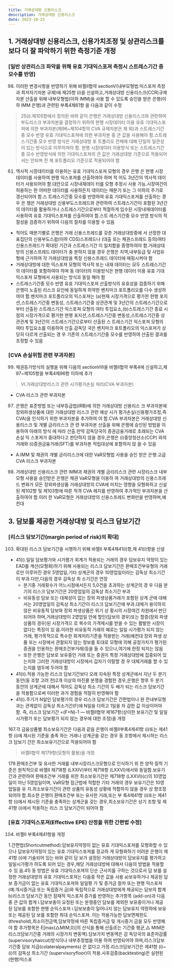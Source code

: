 ```yaml
---
title: 거래상대방 신용리스크
description: 거래상대방 신용리스크
date: 2023-10-23
---
```


## 1. 거래상대방 신용리스크, 신용가치조정 및 상관리스크를 보다 더 잘 파악하기 위한 측정기준 개정

### [일반 상관리스크 파악을 위해 유효 기대익스포져 측정시 스트레스기간 중 모수를 반영]

98. 이러한 변경사항을 반영하기 위해 바젤II협약 sectionV(내부모형법:익스포져 측정과 최저자기자본 규제)에 제25항 (i)을 신설하고,거래상대방 신용리스크(CCR)규제자본 산출을 위해 내부모형법(이하 IMM)을 사용 할 수 있도록 승인을 받은 은행(이하 IMM 은행)과 관련된 부록4제61항 을 다음과 같이 수정

> 25(i).제105항에서 정의된 바와 같이 은행은 거래상대방 신용리스크와 관련하여 부도리스크 부과자본을 결정하기 위하여 현행 시장데이터 이용 유효 기대익스포져에 의한 부과자본(제96~제104항의 CVA 규제자본은 제 외)과 스트레스기간중 모수 반영 유효 기대익스포져에 의한 부과자본 중 큰 값을 사용해야 함.스트레스기간중 모수 반영 방식은 거래상대방 포 트폴리오 전체에 대해 단일의 일관성이 있는 방식으로 이루어져야 함. 현행 시장데이터 이용방식 또는 스트레스기간중 모수 반영방식에 의한 기대익스포져의 큰 값은 거래상대방 기준으로 적용되어서는 안되며 전 체 포트폴리오 기준으로 적용되어야 함

61. 역사적 시장데이터를 이용하는 유효 기대익스포져 모형의 경우 은행 은 현행 시장 데이터를 사용하여 현행 익스포져를 산출하여야 하며 적 어도 3년간의 역사적 데이터가 사용되어야 함.대안으로 시장내재데이 터를 모형 추정시 사용 가능.시장여건이 허용하는 한 어떠한 데이터를 사용하든지 데이터는 매분기 또는 그 이하의 주기로 갱신되어야 함.스 트레스기간중 모수를 반영하여 유효 기대익스포져를 산출하는 경우 은 행은 거래상대방 신용부도스프레드와 관련하여 스트레스기간이 포함된 3년간의 데이터를 활용하거나 스트레스기간으로부터 적절하게 입수된 시장내재데이터를 사용하여 유효 기대익스포져를 산출하여야 함.스트 레스기간중 모수 반영 방식의 적절성을 검증하기 위하여 다음의 절차를 이용할 수 있음
  - 적어도 매분기별로 은행은 거래 신용스프레드를 갖춘 거래상대방중에 서 선정한 대표집단의 신용부도스왑(이하 CDS)스프레드나 (대출 또는 채권스프레드 등의)여타 신용스프레드가 확대된 기간과 스트레스기간 이 일치함을 증명하여야 함.거래상대방의 신용스프레드 데이터가 충 분하지 않을 경우 은행은 지역,내부등급 및 사업유형에 근거하여 각 거래상대방을 특정 신용스프레드 데이터에 매핑시켜야 함
  - 거래상대방에 대한 익스포져 모형의 역사적 또는 내재 데이터는 모두 스트레스기간의 데이터를 포함하여야 하며 동 데이터의 이용방식은 현행 데이터 이용 유효 기대익스포져 모형에서 사용되는 방식과 동일 해야 함
  - 스트레스기간중 모수 반영 유효 기대익스포져 산출방식의 유효성을 검증하기 위해 은행이 노출된 리스크 요인에 동일하게 취약한 벤치마크 포트폴리오를 다수 생성하여야 함.벤치마크 포트폴리오의 익스포져는 (a)현재 시장가격으로 평가한 현행 포지션,스트레스기간중 변동성, 스트레스기간중 상관관계 및 3년간의 스트레스기간으로부터 산출된 스트레스기간 익스포져 모형의 여타 투입요소,(b)스트레스기간 종료 시점의 시장가격으로 평가한 현행 포지션,스트레스기간중 변동성,스트레스기간중 상관관계 및 3년간의 스트레스기간으로부터 산출된 스 트레스기간 익스포져 모형의 여타 투입요소를 이용하여 산출.감독당 국은 벤치마크 포트폴리오의 익스포져가 상당히 다르게 산출되는 경 우 기존의 스트레스기간중 모수를 반영하여 산출된 결과를 조정할 수 있음

### [CVA 손실위험 관련 부과자본]

99. 채권등가방식의 실행을 위해 다음의 sectionVIII을 바젤II협약 부록4에 신설하고,제97~제105항을 부록4제96항 이하에 추가

> VI.거래상대방리스크 관련 시가평가손실 처리(CVA 부과자본) 
- CVA 리스크 관련 부과자본

97. 은행은 표준방법 또는 내부등급법(IRB)에 의한 거래상대방 신용리스 크 부과자본에 장외파생상품에 대한 거래상대방 리스크 관련 예상 시가 평가손실(신용평가조정,즉 CVA)을 인식하기 위한 부과자본을 추가하여 야 함.CVA 부과자본은 거래상대방 신용리스크 및 개별 금리리스크 관 련 부과자본 산출을 위해 은행에 승인된 방법을 이용하여 아래의 방식 에 따라 산출.만약 감독당국이 증권금융거래로 초래되는 CVA 손실 익 스포져가 중대하다고 판단하지 않을 경우,은행은 (i)중앙청산소(CCP) 와의 거래와 (i)증권금융거래(SFT)를 부과자본 적립대상에 포함하지 않 을 수 있음
- A.IMM 및 채권의 개별 금리리스크에 대한 VaR모형법 사용을 승인 받은 은행:고급 CVA 리스크 부과자본

98. 거래상대방 신용리스크 관련 IMM과 채권의 개별 금리리스크 관련 시장리스크 내부모형 사용을 승인받은 은행은 채권 VaR모형을 이용하 여 거래상대방의 신용스프레드 변화가 모든 장외파생상품 거래상대방의 CVA에 미치는 영향을 모형화하고 신설된 제102항 및 제103항에 따른 적격 CVA 헤지를 반영하여 추가적인 부과자본을 산출하여야 함.이러 한 VaR모형은 거래상대방의 신용스프레드 변화만을 반영하며,예컨대


## 3. 담보를 제공한 거래상대방 및 리스크 담보기간
### [리스크 담보기간(margin period of risk)의 확대]
103. 확대된 리스크 담보기간을 시행하기 위해 바젤II 부록4제41(i)항,제 41(i)항을 신설
- 41(i).일일 담보평가와 시가평가 회계가 적용되는 거래의 경우 담보유지 약정이 있는 EAD를 계산(모형화)하기 위해 사용되는 리스크 담보기간은 환매조건부유형의 거래로만 이루어진 경우 5영업일,기타 상계군의 경우 10영업일이라는 감독상 최소기간이 부과.다만,다음의 경우 감독상 최 소기간은 연장
  - 분기중 거래횟수가 어느시점에서든지 5,0건을 초과하는 상계군의 경 우 다음 분기의 리스크 담보기간은 20영업일의 감독상 최소기간 부과
  - 비유동성 담보 또는 대체성이 없는 장외 파생상품거래가 포함된 상계 군에 대해서는 20영업일의 감독상 최소기간이 리스크 담보기간에 부과.대체가 용이하지 않은 비유동적 담보와 장외 파생상품은 위기 상 황시의 시장여건 차원에서 판단되어야 하며,거래상대방이 2영업일 안에 할인(담보의 경우)또는 할증(장외 파생상품의 경우)된 시장가격으 로 복수의 가격제시를 받을 수 있는 활발한 시장이 없다는 특징이 있 음.이러한 비유동적 거래의 예로는 일일 시가평가 되지 않는 거래, 평가목적으로 특수한 회계처리기준을 적용받는 거래(예컨대 장외 파생 상품 또는 시장에서 관찰되지 않는 정보를 토대로 모형에 의해 공정가치가 평가된 증권을 인용하는 환매조건부거래)등을 들 수 있으나,여기에 한정 되지는 않음
  - 또한 은행은 담보로 보유중인 거래 또는 증권이 특정 거래상대방에 집중되어 있는지와 그러한 거래상대방이 시장에서 갑자기 이탈할 경 우 대체거래를 할 수 있는지를 염두에 두어야 함
- 41(ii).적용 가능한 리스크 담보기간보다 오래 지속된 특정 상계군에서 지난 두 분기 동안(동 조항 고려 전)2개 이상의 마진콜 분쟁을 경험한 경우,은행은 향후 두 분기 동안의 상계군에 대해서 적어도 감독상 최소 기간의 두 배가 되는 리스크 담보기간을 적용함으로써 이러한 과거 경험을 적절히 반영해야 함
- 41(i).주기가 N일인 담보평가의 경우 리스크 담보기간은 간편법이나 완 전내부모형과는 관계없이 감독상 최소기간(F)에 N일을 더하고 1일을 차 감한 값 이상이어야 함.
  즉,
  리스크 담보기간 =(F+N)-1
  ― 바젤II협약 제167항(상이한 보유기간 및 일일 시가평가 또는 담보평가 되지 않는 경우에 대한 조정)을 개정

167.각 금융상품별 최소보유기간은 다음과 같음
은행이 바젤II부록4제41항 (i)또는 제41항 (i)에 제시된 기준을 충족 하는 거래나 상계군을 갖는 경우 동 조항에서 제시하는 리스크 담보기 간은 최소보유기간으로 적용되어야 함

> 바젤II협약 제179항(모형의 활용)을 개정

179.환매조건부 및 유사한 거래를 내부시장리스크모형으로 인식하기 위 한 양적·질적 기준은 원칙적으로 바젤II 제718항 (LXXIV)부터 제718항 (LXXVI)에서와 동일함.보유기간과 관련하여 환매조건부 거래를 위한 최소보유기간은 제718항 (LXXVI)(c)의 10영업일이 아닌 5영업일이며, VaR모형 접근법에 적합한 기타 거래의 경우 보유기간은 10영업일을 유 지.최소보유기간이 관련 상품의 유동성 상황에 적합하지 않을 경우 상 향조정되어야 함.최소한 은행이 환매조건부 또는 유사한 거래,또는 부 록4제41항 (i)또는 제41항 (i)에서 제시된 기준을 충족하는 상계군을 갖는 경우,최소보유기간은 상기 조항 및 제41항 (i)에서 적용하는 리스 크 담보기간이 되어야 함

### [유효 기대익스포져(Effective EPE) 산정을 위한 간편법 수정]

104. 바젤II 부록4제41항을 개정

  1.간편법(Shortcutmethod):담보유지약정이 없는 유효 기대익스포져를 모형화할 수 있으나 담보유지약정이 있는 유효 기대익스포져를 정교하 게 모형화하기 어려운 은행이 제41항 (i)에 기술되어 있는 바와 같이 담 보가 설정된 거래상대방이 담보유지를 평가하고 일일시가평가 하도록 되어 있는 경우,해당 거래상대방에 대해서 다음의 방법을 적용할 수 있 음.41) 동 방법은 유효 기대익스포져의 단순 근사치를 구하는 것으로서 담 보를 설정한 거래상대방의 유효 기대익스포져는 다음중 작은 값을 사용
a)보유하거나 제공된 담보 증거금이 없는 유효 기대익스포져와 일일평 가 및 증거금 절차 또는 현행 익스포져(예:개시증거금 또는 독립증거 금)와 독립적으로 거래상대방에게 제공되는 담보의 합계
b)리스크 담보기간 동안 잠재적 익스포져 증가를 반영하는 추가항목 (add-on)과 다음중 큰 값의 합계
i.담보보충이 요청된 또는 분쟁중인 담보를 제외한 보유중이거나 제공 된 담보를 포함한 현행 순익스포져
i.담보보충이 일어나지 않는 담보유지 약정하에 보유 또는 제공된 담 보를 포함한 최대 순익스포져. 이는 적용가능한 담보면제한도 (threshold),최소이전금액,담보약정에 따른 독립증거금 및 개시증거 금을 모두 반영해야 함
추가항목은 E[max(△MtM,0)]의 산식을 통해 산출(E는 기간중 평균,△ MtM은 리스크담보기간중 거래의 시장가치 변동액).담보가치 변동액은 감 독당국의 표준차감률(supervisoryhaircut)방식이나 내부추정법을 이용 하여 반영되어야 하며,리스크담보기간중 담보 지급(colateralpayments) 은 없다고 가정.리스크담보기간은 제41항 (i)~(i)의 감독상 최소기간 (supervisoryfloor)이 적용.사후검증(backtesting)은 실현된 (현행)익스포